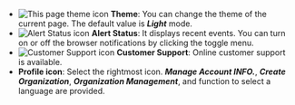 -   ![This page theme icon](/img/ico-theme.svg) **Theme**: You can change the theme of the current page. The default value is **_Light_** mode.
-   ![Alert Status icon](/img/ico-noti.svg) **Alert Status**: It displays recent events. You can turn on or off the browser notifications by clicking the toggle menu.
-   ![Customer Support icon](/img/ic-message-filled.svg) **Customer Support**: Online customer support is available.
-   **Profile icon**: Select the rightmost icon. **_Manage Account INFO._**, **_Create Organization_**, **_Organization Management_**, and function to select a language are provided.
